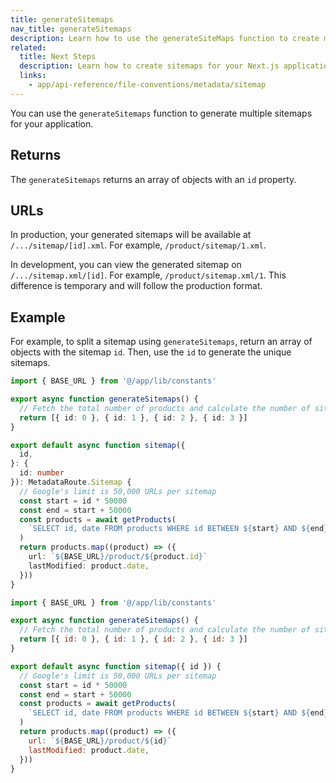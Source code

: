 ```yaml
---
title: generateSitemaps
nav_title: generateSitemaps
description: Learn how to use the generateSiteMaps function to create multiple sitemaps for your application.
related:
  title: Next Steps
  description: Learn how to create sitemaps for your Next.js application.
  links:
    - app/api-reference/file-conventions/metadata/sitemap
---
```


You can use the `generateSitemaps` function to generate multiple sitemaps for your application.

## Returns

The `generateSitemaps` returns an array of objects with an `id` property.

## URLs

In production, your generated sitemaps will be available at `/.../sitemap/[id].xml`. For example, `/product/sitemap/1.xml`.

In development, you can view the generated sitemap on `/.../sitemap.xml/[id]`. For example, `/product/sitemap.xml/1`. This difference is temporary and will follow the production format.

## Example

For example, to split a sitemap using `generateSitemaps`, return an array of objects with the sitemap `id`. Then, use the `id` to generate the unique sitemaps.

```ts filename="app/product/sitemap.ts" switcher
import { BASE_URL } from '@/app/lib/constants'

export async function generateSitemaps() {
  // Fetch the total number of products and calculate the number of sitemaps needed
  return [{ id: 0 }, { id: 1 }, { id: 2 }, { id: 3 }]
}

export default async function sitemap({
  id,
}: {
  id: number
}): MetadataRoute.Sitemap {
  // Google's limit is 50,000 URLs per sitemap
  const start = id * 50000
  const end = start + 50000
  const products = await getProducts(
    `SELECT id, date FROM products WHERE id BETWEEN ${start} AND ${end}`
  )
  return products.map((product) => ({
    url: `${BASE_URL}/product/${product.id}`
    lastModified: product.date,
  }))
}
```

```js filename="app/product/sitemap.js" switcher
import { BASE_URL } from '@/app/lib/constants'

export async function generateSitemaps() {
  // Fetch the total number of products and calculate the number of sitemaps needed
  return [{ id: 0 }, { id: 1 }, { id: 2 }, { id: 3 }]
}

export default async function sitemap({ id }) {
  // Google's limit is 50,000 URLs per sitemap
  const start = id * 50000
  const end = start + 50000
  const products = await getProducts(
    `SELECT id, date FROM products WHERE id BETWEEN ${start} AND ${end}`
  )
  return products.map((product) => ({
    url: `${BASE_URL}/product/${id}`
    lastModified: product.date,
  }))
}
```
